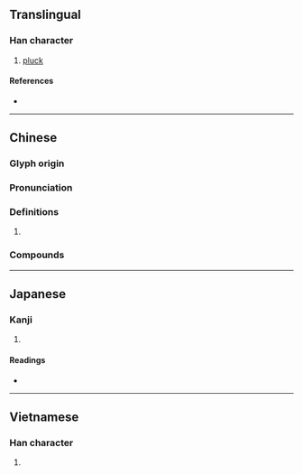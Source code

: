 {{character info/new}}
==Translingual==

===Han character===
{{Han char|rn=64|rad=手|as=10|sn=13|four=57027|canj=QPUU|ids=⿰扌芻}}

# [[pluck]]

====References====
* {{Han ref|kx=0445.420|dkj=12453|dj=0796.210|hdz=31935.070|uh=640A|ud=25610|bh=DDB1|bd=56753}}

----

==Chinese==
{{zh-forms|s=𫼝}}

===Glyph origin===
{{Han etym}}

===Pronunciation===
{{zh-pron
|m=chōu,zǒu
|c=cau1
|mc=y
|oc=y
|cat=
}}

===Definitions===
{{zh-hanzi}}

# {{rfdef|zh}}

===Compounds===
{{zh-der|劣缺搊搜|搊撮|打搊拾|搊扶|搊搜|搊彈詞}}

----

==Japanese==

===Kanji===
{{ja-kanji|grade=|rs=手10}}

# {{rfdef|ja|sort=手10}}

====Readings====
* {{ja-readings|on=[[しゅう]] (shū), [[しゅ]] (shu), [[す]] (su)|kun=}}

----

==Vietnamese==

===Han character===
{{vi-hantu|rs=手10|so}}

# {{rfdef|vi|sort=手10}}